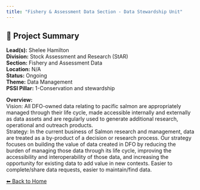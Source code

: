 ```yaml
---
title: "Fishery & Assessment Data Section - Data Stewardship Unit"
---
```


## 🧬 Project Summary

**Lead(s):** Shelee Hamilton  
**Division:** Stock Assessment and Research (StAR)  
**Section:** Fishery and Assessment Data  
**Location:** N/A  
**Status:** Ongoing  
**Theme:** Data Management  
**PSSI Pillar:** 1-Conservation and stewardship  

**Overview:**  
Vision: All DFO-owned data relating to pacific salmon are appropriately
managed through their life cycle, made accessible internally and externally as
data assets and are regularly used to generate additional research,
operational and outreach products.  
Strategy: In the current business of Salmon research and management, data are
treated as a by-product of a decision or research process. Our strategy
focuses on building the value of data created in DFO by reducing the burden of
managing those data through its life cycle, improving the accessibility and
interoperability of those data, and increasing the opportunity for existing
data to add value in new contexts. Easier to complete/share data requests,
easier to maintain/find data.



[⬅ Back to Home](../index.qmd)
